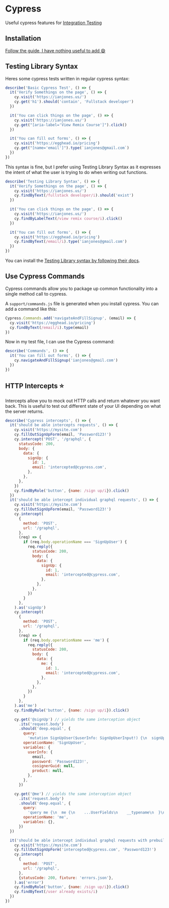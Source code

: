 # Cypress

Useful cypress features for [Integration Testing](./integration-testing)

## Installation

[Follow the guide, I have nothing useful to add 😄](https://docs.cypress.io/guides/getting-started/installing-cypress)

## Testing Library Syntax

Heres some cypress tests written in regular cypress syntax:

```js
describe('Basic Cypress Test', () => {
  it('Verify Somethings on the page', () => {
    cy.visit('https://ianjones.us/')
    cy.get('h1').should('contain', 'Fullstack developer')
  })

  it('You can click things on the page', () => {
    cy.visit('https://ianjones.us/')
    cy.get("[aria-label='View Remix Course']").click()
  })

  it('You can fill out forms', () => {
    cy.visit('https://egghead.io/pricing')
    cy.get("[name='email']").type(`ianjones@gmail.com`)
  })
})
```

This syntax is fine, but I prefer using Testing Library Syntax as it expresses the intent of what the user is trying to do when writing out functions.

```js
describe('Testing Library Syntax', () => {
  it('Verify Somethings on the page', () => {
    cy.visit('https://ianjones.us/')
    cy.findByText(/fullstack developer/i).should('exist')
  })

  it('You can click things on the page', () => {
    cy.visit('https://ianjones.us/')
    cy.findByLabelText(/view remix course/i).click()
  })

  it('You can fill out forms', () => {
    cy.visit('https://egghead.io/pricing')
    cy.findByText(/email/i).type('ianjones@gmail.com')
  })
})
```

You can install the [Testing Library syntax by following their docs](https://testing-library.com/docs/cypress-testing-library/intro/).

## Use Cypress Commands

Cypress commands allow you to package up common functionality into a single method call to cypress.

A `support/commands.js` file is generated when you install cypress. You can add a command like this:

```js
Cypress.Commands.add('navigateAndFillSignup', (email) => {
  cy.visit('https://egghead.io/pricing')
  cy.findByText(/email/i).type(email)
})
```

Now in my test file, I can use the Cypress command:

```js
describe('Commands', () => {
  it('You can fill out forms', () => {
    cy.navigateAndFillSignup('ianjones@gmail.com')
  })
})
```

## HTTP Intercepts ⭐️

Intercepts allow you to mock out HTTP calls and return whatever you want back. This is useful to test out different state of your UI depending on what the server returns.

```js
describe('Cypress intercepts', () => {
  it('should be able intercepts requests', () => {
    cy.visit('https://mysite.com')
    cy.fillOutSignUpForm(email, 'Password123!')
    cy.intercept('POST', '/graphql', {
      statusCode: 200,
      body: {
        data: {
          signUp: {
            id: 1,
            email: 'intercepted@cypress.com',
          },
        },
      },
    })
    cy.findByRole('button', {name: /sign up/i}).click()
  })
  it('should be able intercept individual graphql requests', () => {
    cy.visit('https://mysite.com')
    cy.fillOutSignUpForm(email, 'Password123!')
    cy.intercept(
      {
        method: 'POST',
        url: '/graphql',
      },
      (req) => {
        if (req.body.operationName === 'SignUpUser') {
          req.reply({
            statusCode: 200,
            body: {
              data: {
                signUp: {
                  id: 1,
                  email: 'intercepted@cypress.com',
                },
              },
            },
          })
        }
      },
    ).as('signUp')
    cy.intercept(
      {
        method: 'POST',
        url: '/graphql',
      },
      (req) => {
        if (req.body.operationName === 'me') {
          req.reply({
            statusCode: 200,
            body: {
              data: {
                me: {
                  id: 1,
                  email: 'intercepted@cypress.com',
                },
              },
            },
          })
        }
      },
    ).as('me')
    cy.findByRole('button', {name: /sign up/i}).click()

    cy.get('@signUp') // yields the same interception object
      .its('request.body')
      .should('deep.equal', {
        query:
          'mutation SignUpUser($userInfo: SignUpUserInput!) {\n  signUp(input: $userInfo) {\n    id\n    first_name\n    last_name\n    email\n    user_token\n    currentLoanApplication {\n      id\n      product\n      application_guid\n      __typename\n    }\n    __typename\n  }\n}\n',
        operationName: 'SignUpUser',
        variables: {
          userInfo: {
            email,
            password: 'Password123!',
            cosignerGuid: null,
            product: null,
          },
        },
      })

    cy.get('@me') // yields the same interception object
      .its('request.body')
      .should('deep.equal', {
        query:
          'query me {\n  me {\n    ...UserFields\n    __typename\n  }\n}\n\nfragment UserFields on User {\n  id\n  first_name\n  last_name\n  email\n  user_token\n}\n',
        operationName: 'me',
        variables: {},
      })
  })

  it('should be able intercept individual graphql requests with prebuilt fixtures', () => {
    cy.visit('https://mysite.com')
    cy.fillOutSignUpForm('intercepted@cypress.com', 'Password123!')
    cy.intercept(
      {
        method: 'POST',
        url: '/graphql',
      },
      {statusCode: 200, fixture: 'errors.json'},
    ).as('error')
    cy.findByRole('button', {name: /sign up/i}).click()
    cy.findByText(/user already exists/i)
  })
})
```
